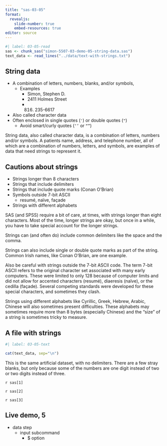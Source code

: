 ```yaml
---
title: "sas-03-05"
format: 
  revealjs:
    slide-number: true
    embed-resources: true
editor: source
---
```


```r
#| label: 03-05-read
sas <- chunk_sas("simon-5507-03-demo-05-string-data.sas")
text_data <- read_lines("../data/text-with-strings.txt")
```

## String data

-   A combination of letters, numbers, blanks, and/or symbols, 
    -   Examples
        -   Simon, Stephen D. 
        -   2411 Holmes Street
        -   (816) 235-6617
-   Also called character data
-   Often enclosed in single quotes (`'`) or double quotes (`"`)
    -   Avoid smart/curly quotes (`‘’` or `“”`)

::: notes

String data, also called character data, is a combination of letters, numbers and/or symbols. A patients name, address, and telephone number, all of which are a combination of numbers, letters, and symbols, are examples of data that need strings to represent it.

:::

## Cautions about strings

-   Strings longer than 8 characters
-   Strings that include delimiters
-   Strings that include quote marks (Conan O'Brian)
-   Symbols outside 7-bit ASCII
    -   resumé, naïve, façade
-   Strings with different alphabets

::: notes

SAS (and SPSS) require a bit of care, at times, with strings longer than eight characters. Most of the time, longer strings are okay, but once in a while, you have to take special account for the longer strings.

Strings can (and often do) include common delimiters like the space and the comma.

Strings can also include single or double quote marks as part of the string. Common Irish names, like Conan O'Brian, are one example.

Also be careful with strings outside the 7-bit ASCII code. The term 7-bit ASCII refers to the original character set associated with many early computers. These were limited to only 128 because of computer limits and did not allow for accented characters (resumé), diaeresis (naïve), or the cedilla (façade). Several competing standards were developed for these special characters, and sometimes they clash.

Strings using different alphabets like Cyrillic, Greek, Hebrew, Arabic, Chinese will also sometimes present difficulties. These alphabets may sometimes require more than 8 bytes (especially Chinese) and the "size" of a string is sometimes tricky to measure.

:::

## A file with strings

```r
#| label: 03-05-text

cat(text_data, sep="\n")
```

::: notes

This is the same artificial dataset, with no delimiters. There are a few stray blanks, but only because some of the numbers are one digit instead of two or two digits instead of three.

:::

`r sas[1]`

`r sas[2]`

`r sas[3]`

## Live demo, 5

-   data step
    -   input subcommand
        -   $ option